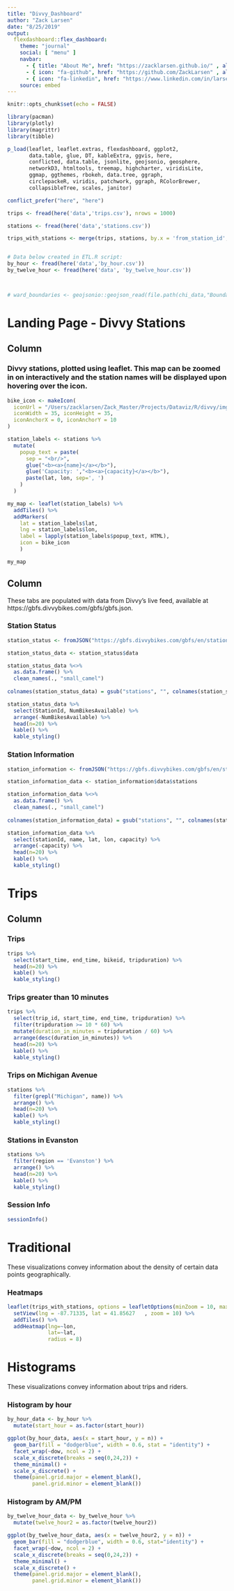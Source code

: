 ```yaml
---
title: "Divvy_Dashboard"
author: "Zack Larsen"
date: "8/25/2019"
output: 
  flexdashboard::flex_dashboard:
    theme: "journal"
    social: [ "menu" ]
    navbar:
      - { title: "About Me", href: "https://zacklarsen.github.io/" , align: right}
      - { icon: "fa-github", href: "https://github.com/ZackLarsen" , align: right}
      - { icon: "fa-linkedin", href: "https://www.linkedin.com/in/larsenzachary/", align: right}
    source: embed
---
```


```r
knitr::opts_chunk$set(echo = FALSE)

library(pacman)
library(plotly)
library(magrittr)
library(tibble)

p_load(leaflet, leaflet.extras, flexdashboard, ggplot2, 
       data.table, glue, DT, kableExtra, ggvis, here, 
       conflicted, data.table, jsonlite, geojsonio, geosphere, 
       networkD3, htmltools, treemap, highcharter, viridisLite,
       ggmap, ggthemes, rbokeh, data.tree, ggraph, 
       circlepackeR, viridis, patchwork, ggraph, RColorBrewer,
       collapsibleTree, scales, janitor)

conflict_prefer("here", "here")

trips <- fread(here('data','trips.csv'), nrows = 1000)

stations <- fread(here('data','stations.csv'))

trips_with_stations <- merge(trips, stations, by.x = 'from_station_id', by.y = 'station_id')


# Data below created in ETL.R script:
by_hour <- fread(here('data','by_hour.csv'))
by_twelve_hour <- fread(here('data', 'by_twelve_hour.csv'))



# ward_boundaries <- geojsonio::geojson_read(file.path(chi_data,"Boundaries_Wards.geojson"), what = "sp")


```


Landing Page - Divvy Stations
=========================================

Column 
-------------------------------------

### Divvy stations, plotted using leaflet. This map can be zoomed in on interactively and the station names will be displayed upon hovering over the icon.


```r

bike_icon <- makeIcon(
  iconUrl = "/Users/zacklarsen/Zack_Master/Projects/Dataviz/R/divvy/img/Divvy-icon.png",
  iconWidth = 35, iconHeight = 35,
  iconAnchorX = 0, iconAnchorY = 10
)

station_labels <- stations %>% 
  mutate(
    popup_text = paste(
      sep = "<br/>",
      glue("<b><a>{name}</a></b>"),
      glue('Capacity: ',"<b><a>{capacity}</a></b>"),
      paste(lat, lon, sep=', ')
    )
  )

my_map <- leaflet(station_labels) %>%
  addTiles() %>%
  addMarkers(
    lat = station_labels$lat,
    lng = station_labels$lon,
    label = lapply(station_labels$popup_text, HTML),
    icon = bike_icon
    )

my_map

```

Column {.tabset}
-------------------------------------

These tabs are populated with data from Divvy's live feed, available at https://gbfs.divvybikes.com/gbfs/gbfs.json.

### Station Status


```r

station_status <- fromJSON("https://gbfs.divvybikes.com/gbfs/en/station_status.json")

station_status_data <- station_status$data

station_status_data %<>% 
  as.data.frame() %>% 
  clean_names(., "small_camel")
  
colnames(station_status_data) = gsub("stations", "", colnames(station_status_data))

station_status_data %>% 
  select(StationId, NumBikesAvailable) %>% 
  arrange(-NumBikesAvailable) %>% 
  head(n=20) %>% 
  kable() %>% 
  kable_styling()

```


### Station Information

```r

station_information <- fromJSON("https://gbfs.divvybikes.com/gbfs/en/station_information.json")

station_information_data <- station_information$data$stations

station_information_data %<>% 
  as.data.frame() %>% 
  clean_names(., "small_camel")
  
colnames(station_information_data) = gsub("stations", "", colnames(station_information_data))

station_information_data %>% 
  select(stationId, name, lat, lon, capacity) %>% 
  arrange(-capacity) %>% 
  head(n=20) %>% 
  kable() %>% 
  kable_styling()

```




Trips
=========================================

Column {.tabset}
-------------------------------------


### Trips

```r

trips %>% 
  select(start_time, end_time, bikeid, tripduration) %>% 
  head(n=20) %>% 
  kable() %>% 
  kable_styling()

```   


### Trips greater than 10 minutes
    
```r

trips %>% 
  select(trip_id, start_time, end_time, tripduration) %>% 
  filter(tripduration >= 10 * 60) %>% 
  mutate(duration_in_minutes = tripduration / 60) %>% 
  arrange(desc(duration_in_minutes)) %>% 
  head(n=20) %>% 
  kable() %>% 
  kable_styling()

```


### Trips on Michigan Avenue
    
```r

stations %>% 
  filter(grepl("Michigan", name)) %>% 
  arrange() %>% 
  head(n=20) %>% 
  kable() %>% 
  kable_styling()

```


### Stations in Evanston
    
```r

stations %>% 
  filter(region == 'Evanston') %>% 
  arrange() %>% 
  head(n=20) %>% 
  kable() %>% 
  kable_styling()

```


### Session Info

```r

sessionInfo()

```

Traditional {.storyboard data-commentary-width=200 data-navmenu="Traditional"} 
=========================================

These visualizations convey information about the density of certain data points geographically.


### Heatmaps

```r

leaflet(trips_with_stations, options = leafletOptions(minZoom = 10, maxZoom = 14)) %>%
  setView(lng = -87.71335, lat = 41.85627	, zoom = 10) %>% 
  addTiles() %>% 
  addHeatmap(lng=~lon,
             lat=~lat,
             radius = 8)

```


Histograms {.storyboard data-commentary-width=200 data-navmenu="Other"} 
=========================================

These visualizations convey information about trips and riders.


### Histogram by hour


```r

by_hour_data <- by_hour %>% 
  mutate(start_hour = as.factor(start_hour))

ggplot(by_hour_data, aes(x = start_hour, y = n)) +
  geom_bar(fill = "dodgerblue", width = 0.6, stat = "identity") +
  facet_wrap(~dow, ncol = 2) +
  scale_x_discrete(breaks = seq(0,24,2)) +
  theme_minimal() +
  scale_x_discrete() + 
  theme(panel.grid.major = element_blank(),
        panel.grid.minor = element_blank())

```


### Histogram by AM/PM


```r

by_twelve_hour_data <- by_twelve_hour %>% 
  mutate(twelve_hour2 = as.factor(twelve_hour2))

ggplot(by_twelve_hour_data, aes(x = twelve_hour2, y = n)) +
  geom_bar(fill = "dodgerblue", width = 0.6, stat="identity") +
  facet_wrap(~dow, ncol = 2) +
  scale_x_discrete(breaks = seq(0,24,2)) +
  theme_minimal() +
  scale_x_discrete() + 
  theme(panel.grid.major = element_blank(),
        panel.grid.minor = element_blank())

```
